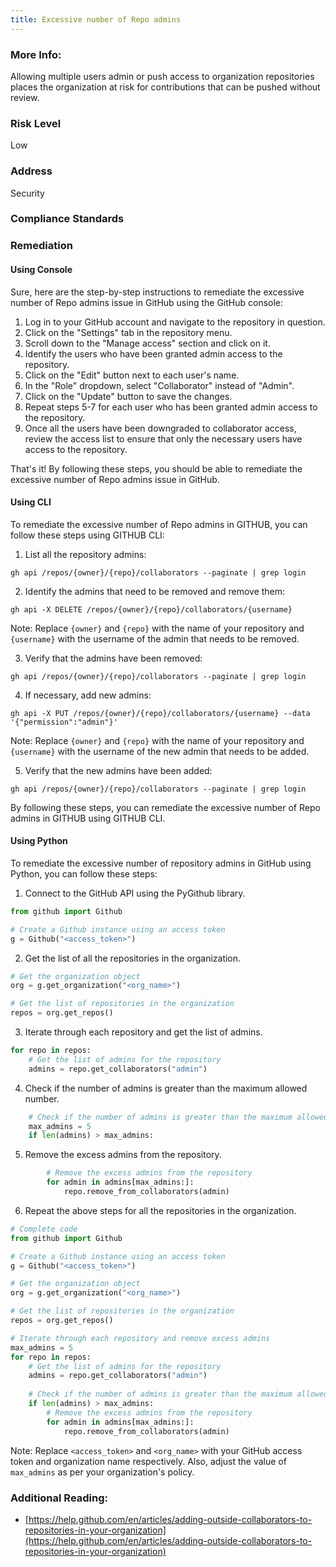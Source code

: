 ```yaml
---
title: Excessive number of Repo admins
---
```


### More Info:

Allowing multiple users admin or push access to organization repositories places the organization at risk for contributions that can be pushed without review.

### Risk Level

Low

### Address

Security

### Compliance Standards

### Remediation

#### Using Console

Sure, here are the step-by-step instructions to remediate the excessive number of Repo admins issue in GitHub using the GitHub console:

1. Log in to your GitHub account and navigate to the repository in question.
2. Click on the "Settings" tab in the repository menu.
3. Scroll down to the "Manage access" section and click on it.
4. Identify the users who have been granted admin access to the repository.
5. Click on the "Edit" button next to each user's name.
6. In the "Role" dropdown, select "Collaborator" instead of "Admin".
7. Click on the "Update" button to save the changes.
8. Repeat steps 5-7 for each user who has been granted admin access to the repository.
9. Once all the users have been downgraded to collaborator access, review the access list to ensure that only the necessary users have access to the repository.

That's it! By following these steps, you should be able to remediate the excessive number of Repo admins issue in GitHub.

#### Using CLI

To remediate the excessive number of Repo admins in GITHUB, you can follow these steps using GITHUB CLI:

1. List all the repository admins:

```
gh api /repos/{owner}/{repo}/collaborators --paginate | grep login
```

2. Identify the admins that need to be removed and remove them:

```
gh api -X DELETE /repos/{owner}/{repo}/collaborators/{username}
```

Note: Replace `{owner}` and `{repo}` with the name of your repository and `{username}` with the username of the admin that needs to be removed.

3. Verify that the admins have been removed:

```
gh api /repos/{owner}/{repo}/collaborators --paginate | grep login
```

4. If necessary, add new admins:

```
gh api -X PUT /repos/{owner}/{repo}/collaborators/{username} --data '{"permission":"admin"}'
```

Note: Replace `{owner}` and `{repo}` with the name of your repository and `{username}` with the username of the new admin that needs to be added.

5. Verify that the new admins have been added:

```
gh api /repos/{owner}/{repo}/collaborators --paginate | grep login
```

By following these steps, you can remediate the excessive number of Repo admins in GITHUB using GITHUB CLI.

#### Using Python

To remediate the excessive number of repository admins in GitHub using Python, you can follow these steps:

1. Connect to the GitHub API using the PyGithub library.

```python
from github import Github

# Create a Github instance using an access token
g = Github("<access_token>")
```

2. Get the list of all the repositories in the organization.

```python
# Get the organization object
org = g.get_organization("<org_name>")

# Get the list of repositories in the organization
repos = org.get_repos()
```

3. Iterate through each repository and get the list of admins.

```python
for repo in repos:
    # Get the list of admins for the repository
    admins = repo.get_collaborators("admin")
```

4. Check if the number of admins is greater than the maximum allowed number.

```python
    # Check if the number of admins is greater than the maximum allowed number
    max_admins = 5
    if len(admins) > max_admins:
```

5. Remove the excess admins from the repository.

```python
        # Remove the excess admins from the repository
        for admin in admins[max_admins:]:
            repo.remove_from_collaborators(admin)
```

6. Repeat the above steps for all the repositories in the organization.

```python
# Complete code
from github import Github

# Create a Github instance using an access token
g = Github("<access_token>")

# Get the organization object
org = g.get_organization("<org_name>")

# Get the list of repositories in the organization
repos = org.get_repos()

# Iterate through each repository and remove excess admins
max_admins = 5
for repo in repos:
    # Get the list of admins for the repository
    admins = repo.get_collaborators("admin")
    
    # Check if the number of admins is greater than the maximum allowed number
    if len(admins) > max_admins:
        # Remove the excess admins from the repository
        for admin in admins[max_admins:]:
            repo.remove_from_collaborators(admin)
```

Note: Replace `<access_token>` and `<org_name>` with your GitHub access token and organization name respectively. Also, adjust the value of `max_admins` as per your organization's policy.

### Additional Reading:

- [https://help.github.com/en/articles/adding-outside-collaborators-to-repositories-in-your-organization](https://help.github.com/en/articles/adding-outside-collaborators-to-repositories-in-your-organization)
